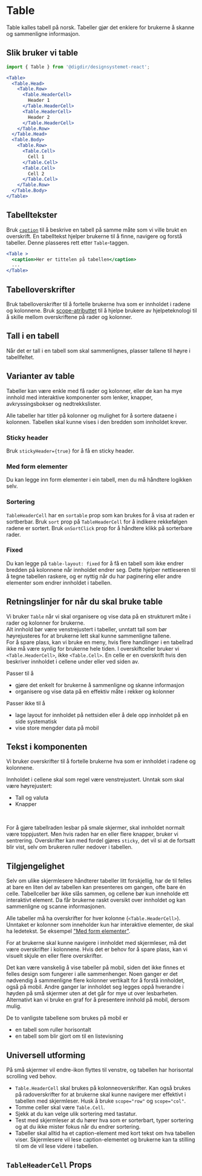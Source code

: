 


<Meta of={TableStories} />

# Table

Table kalles tabell på norsk. Tabeller gjør det enklere for brukerne å skanne og sammenligne informasjon.   

<Primary />
<Controls />

## Slik bruker vi table

```jsx
import { Table } from '@digdir/designsystemet-react';

<Table>
  <Table.Head>
    <Table.Row>
      <Table.HeaderCell>
        Header 1
      </Table.HeaderCell>
      <Table.HeaderCell>
        Header 2
      </Table.HeaderCell>
    </Table.Row>
  </Table.Head>
  <Table.Body>
    <Table.Row>
      <Table.Cell>
        Cell 1
      </Table.Cell>
      <Table.Cell>
        Cell 2
      </Table.Cell>
    </Table.Row>
  </Table.Body>
</Table>
```

## Tabelltekster

Bruk [`caption`](https://developer.mozilla.org/en-US/docs/Web/HTML/Element/caption) til å beskrive en tabell 
på samme måte som vi ville brukt en overskrift.
En tabelltekst hjelper brukerne til å finne, navigere og forstå tabeller.
Denne plasseres rett etter `Table`-taggen.

```jsx
<Table >
  <caption>Her er tittelen på tabellen</caption>
  ...
</Table>
```

## Tabelloverskrifter

Bruk tabelloverskrifter til å fortelle brukerne hva som er innholdet i radene og kolonnene. 
Bruk [scope-atributtet](https://developer.mozilla.org/en-US/docs/Web/HTML/Element/th#scope) til å hjelpe brukere av hjelpeteknologi til å 
skille mellom overskriftene på rader og kolonner.  

## Tall i en tabell

Når det er tall i en tabell som skal sammenlignes, plasser tallene til høyre i tabellfeltet.

## Varianter av table

Tabeller kan være enkle med få rader og kolonner, eller de kan ha mye innhold med interaktive komponenter som lenker, knapper, 
avkryssingsbokser og nedtrekkslister. 

Alle tabeller har titler på kolonner og mulighet for å sortere dataene i kolonnen. 
Tabellen skal kunne vises i den bredden som innholdet krever.   

### Sticky header

Bruk `stickyHeader={true}` for å få en sticky header.

<Canvas of={TableStories.StickyHeader} />

### Med form elementer

Du kan legge inn form elementer i ein tabell, men du må håndtere logikken selv.

<Canvas of={TableStories.WithFormElements} />

### Sortering

`TableHeaderCell` har en `sortable` prop som kan brukes for å visa at raden er sortberbar.
Bruk `sort` prop på `TableHeaderCell` for å indikere rekkefølgen radene er sortert.
Bruk `onSortClick` prop for å håndtere klikk på sorterbare rader.

<Canvas of={TableStories.Sortable} />

### Fixed

Du kan legge på `table-layout: fixed` for å få en tabell som ikke endrer bredden på kolonnene når innholdet endrer seg.
Dette hjelper nettleseren til å tegne tabellen raskere, og er nyttig når du har paginering eller andre elementer som endrer innholdet i tabellen.

<Canvas of={TableStories.FixedTable} />

## Retningslinjer for når du skal bruke table

Vi bruker `Table` når vi skal organisere og vise data på en strukturert måte i rader og kolonner for brukerne.  
Alt innhold bør være venstrejustert i tabeller, unntatt tall som bør høyrejusteres for at brukerne lett skal kunne sammenligne tallene.  
For å spare plass, kan vi bruke en meny, hvis flere handlinger i en tabellrad ikke må være synlig for brukerne hele tiden. 
I overskiftceller bruker vi `<Table.HeaderCell>`, ikke `<Table.Cell>`. En celle er en overskrift hvis den beskriver 
innholdet i cellene under eller ved siden av.

Passer til å
- gjøre det enkelt for brukerne å sammenligne og skanne informasjon
- organisere og vise data på en effektiv måte i rekker og kolonner

Passer ikke til å 
- lage layout for innholdet på nettsiden eller å dele opp innholdet på en side systematisk
- vise store mengder data på mobil

## Tekst i komponenten

Vi bruker overskrifter til å fortelle brukerne hva som er innholdet i radene og kolonnene.

Innholdet i cellene skal som regel være venstrejustert.
Unntak som skal være høyrejustert:
- Tall og valuta
- Knapper

<br />

For å gjøre tabellraden lesbar på smale skjermer, skal innholdet normalt være toppjustert.
Men hvis raden har en eller flere knapper, bruker vi sentrering.
Overskrifter kan med fordel gjøres `sticky`, det vil si at de fortsatt blir vist, selv om brukeren ruller nedover i tabellen. 

## Tilgjengelighet

Selv om ulike skjermlesere håndterer tabeller litt forskjellig, har de til felles at bare en liten del
av tabellen kan presenteres om gangen, ofte bare én celle.
Tabellceller bør ikke slås sammen, og cellene bør kun inneholde ett interaktivt element. Da får brukerne 
raskt oversikt over innholdet og kan sammenligne og scanne informasjonen.

Alle tabeller må ha overskrifter for hver kolonne (`<Table.HeaderCell>`). Unntaket er kolonner som inneholder kun har 
interaktive elementer, de skal ha ledetekst. Se eksempel ["Med form elementer"](#med-form-elementer).

For at brukerne skal kunne navigere i innholdet med skjermleser, må det være overskrifter i kolonnene.
Hvis det er behov for å spare plass, kan vi visuelt skjule en eller flere overskrifter.

Det kan være vanskelig å vise tabeller på mobil, siden det ikke finnes et felles design som fungerer i alle sammenhenger.
Noen ganger er det nødvendig å sammenligne flere kolonner vertikalt for å forstå innholdet, også på mobil.
Andre ganger lar innholdet seg legges oppå hverandre i høyden på små skjermer uten at det går for mye ut over lesbarheten.
Alternativt kan vi bruke en graf for å presentere innhold på mobil, dersom mulig.

De to vanligste tabellene som brukes på mobil er
- en tabell som ruller horisontalt
- en tabell som blir gjort om til en listevisning

## Universell utforming

På små skjermer vil endre-ikon flyttes til venstre, og tabellen har horisontal scrolling ved behov. 
- `Table.HeaderCell` skal brukes på kolonneoverskrifter. Kan også brukes på radoverskrifter for at brukerne skal kunne navigere mer 
effektivt i tabellen med skjermleser. Husk å bruke `scope="row"` og `scope="col"`. 
- Tomme celler skal være `Table.Cell`. 
- Sjekk at du kan velge ulik sortering med tastatur. 
- Test med skjermleser at du hører hva som er sorterbart, typer sortering og at du ikke mister fokus når du endrer sortering. 
- Tabeller skal alltid ha et caption-element med kort tekst om hva tabellen viser.
Skjermlesere vil lese caption-elementet og brukerne kan ta stilling til om de vil lese videre i tabellen.

## `TableHeaderCell` Props

<ArgTypes of={TableHeaderCell} />
